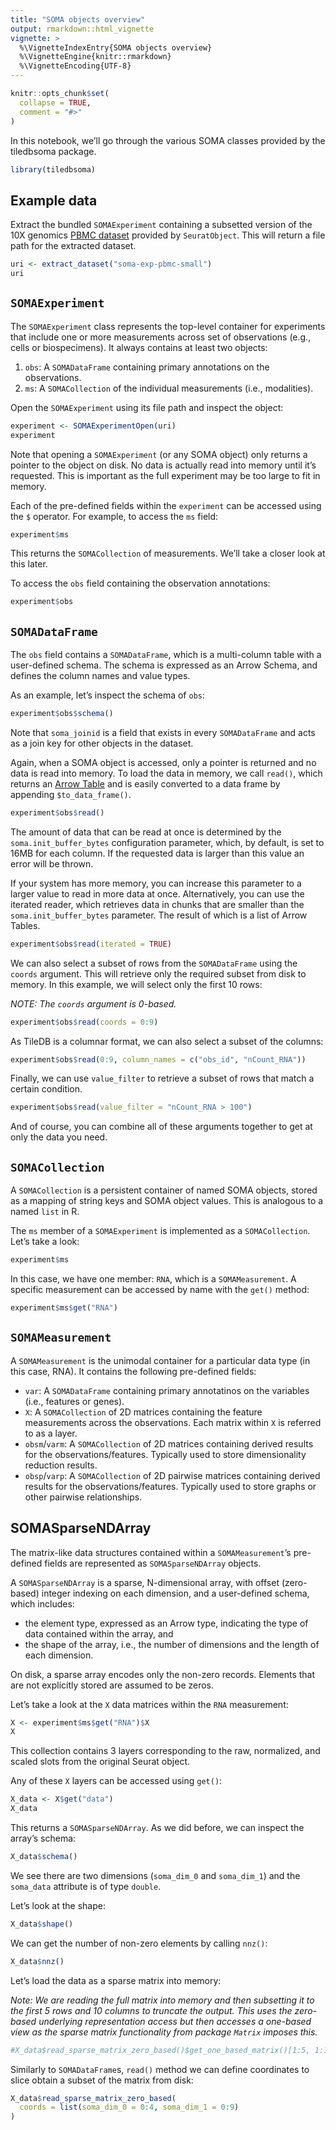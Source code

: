 ```yaml
---
title: "SOMA objects overview"
output: rmarkdown::html_vignette
vignette: >
  %\VignetteIndexEntry{SOMA objects overview}
  %\VignetteEngine{knitr::rmarkdown}
  %\VignetteEncoding{UTF-8}
---
```


```r
knitr::opts_chunk$set(
  collapse = TRUE,
  comment = "#>"
)
```

In this notebook, we'll go through the various SOMA classes provided by the tiledbsoma package.

```r
library(tiledbsoma)
```

## Example data

Extract the bundled `SOMAExperiment` containing a subsetted version of the 10X genomics [PBMC dataset](https://mojaveazure.github.io/seurat-object/reference/pbmc_small.html) provided by `SeuratObject`. This will return a file path for the extracted dataset.

```r
uri <- extract_dataset("soma-exp-pbmc-small")
uri
```

## `SOMAExperiment`

The `SOMAExperiment` class represents the top-level container for experiments that include one or more measurements across set of observations (e.g., cells or biospecimens). It always contains at least two objects:

1. `obs`: A `SOMADataFrame` containing primary annotations on the observations.
2. `ms`: A `SOMACollection` of the individual measurements (i.e., modalities).

Open the `SOMAExperiment` using its file path and inspect the object:

```r
experiment <- SOMAExperimentOpen(uri)
experiment
```

Note that opening a `SOMAExperiment` (or any SOMA object) only returns a pointer to the object on disk. No data is actually read into memory until it's requested. This is important as the full experiment may be too large to fit in memory.

Each of the pre-defined fields within the `experiment` can be accessed using the `$` operator. For example, to access the `ms` field:

```r
experiment$ms
```

This returns the `SOMACollection` of measurements. We'll take a closer look at this later.

To access the `obs` field containing the observation annotations:

```r
experiment$obs
```

## `SOMADataFrame`

The `obs` field contains a `SOMADataFrame`, which is a multi-column table with a user-defined schema. The schema is expressed as an Arrow Schema, and defines the column names and value types.

As an example, let's inspect the schema of `obs`:

```r
experiment$obs$schema()
```

Note that `soma_joinid` is a field that exists in every `SOMADataFrame` and acts as a join key for other objects in the dataset.

Again, when a SOMA object is accessed, only a pointer is returned and no data is read into memory. To load the data in memory, we call `read()`, which returns an [Arrow Table](https://arrow.apache.org/docs/r/reference/Table.html) and is easily converted to a data frame by appending `$to_data_frame()`.

```r
experiment$obs$read()
```

The amount of data that can be read at once is determined by the `soma.init_buffer_bytes` configuration parameter, which, by default, is set to 16MB for each column. If the requested data is larger than this value an error will be thrown.

If your system has more memory, you can increase this parameter to a larger value to read in more data at once. Alternatively, you can use the iterated reader, which retrieves data in chunks that are smaller than the `soma.init_buffer_bytes` parameter. The result of which is a list of Arrow Tables.

```r
experiment$obs$read(iterated = TRUE)
```

We can also select a subset of rows from the `SOMADataFrame` using the `coords` argument. This will retrieve only the required subset from disk to memory. In this example, we will select only the first 10 rows:

*NOTE: The `coords` argument is 0-based.*

```r
experiment$obs$read(coords = 0:9)
```

As TileDB is a columnar format, we can also select a subset of the columns:

```r
experiment$obs$read(0:9, column_names = c("obs_id", "nCount_RNA"))
```

Finally, we can use `value_filter` to retrieve a subset of rows that match a certain condition.

```r
experiment$obs$read(value_filter = "nCount_RNA > 100")
```

And of course, you can combine all of these arguments together to get at only the data you need.

## `SOMACollection`

A `SOMACollection` is a persistent container of named SOMA objects, stored as a mapping of string keys and SOMA object values. This is analogous to a named `list` in R.

The `ms` member of a `SOMAExperiment` is implemented as a `SOMACollection`. Let's take a look:

```r
experiment$ms
```

In this case, we have one member: `RNA`, which is a `SOMAMeasurement`. A specific measurement can be accessed by name with the `get()` method:

```r
experiment$ms$get("RNA")
```

## `SOMAMeasurement`

A `SOMAMeasurement` is the unimodal container for a particular data type (in this case, RNA). It contains the following pre-defined fields:

- `var`: A `SOMADataFrame` containing primary annotatinos on the variables (i.e., features or genes).
- `X`: A `SOMACollection` of 2D matrices containing the feature measurements across the observations. Each matrix within `X` is referred to as a layer.
- `obsm`/`varm`: A `SOMACollection` of 2D matrices containing derived results for the observations/features. Typically used to store dimensionality reduction results.
- `obsp`/`varp`: A `SOMACollection` of 2D pairwise matrices containing derived results for the observations/features. Typically used to store graphs or other pairwise relationships.

## SOMASparseNDArray

The matrix-like data structures contained within a `SOMAMeasurement`'s pre-defined fields are represented as `SOMASparseNDArray` objects.

A `SOMASparseNDArray` is a sparse, N-dimensional array, with offset (zero-based) integer indexing on each dimension, and a user-defined schema, which includes:

- the element type, expressed as an Arrow type, indicating the type of data contained within the array, and
- the shape of the array, i.e., the number of dimensions and the length of each dimension.

On disk, a sparse array encodes only the non-zero records. Elements that are not explicitly stored are assumed to be zeros.

Let's take a look at the `X` data matrices within the `RNA` measurement:

```r
X <- experiment$ms$get("RNA")$X
X
```

This collection contains 3 layers corresponding to the raw, normalized, and scaled slots from the original Seurat object.

Any of these `X` layers can be accessed using `get()`:

```r
X_data <- X$get("data")
X_data
```

This returns a `SOMASparseNDArray`. As we did before, we can inspect the array's schema:

```r
X_data$schema()
```

We see there are two dimensions (`soma_dim_0` and `soma_dim_1`) and the `soma_data` attribute is of type `double`.

Let's look at the shape:

```r
X_data$shape()
```

We can get the number of non-zero elements by calling `nnz()`:

```r
X_data$nnz()
```

Let's load the data as a sparse matrix into memory:

*Note: We are reading the full matrix into memory and then subsetting it to
the first 5 rows and 10 columns to truncate the output. This uses the
zero-based underlying representation access but then accesses a one-based
view as the sparse matrix functionality from package `Matrix` imposes this.*

```r
#X_data$read_sparse_matrix_zero_based()$get_one_based_matrix()[1:5, 1:10]
```

Similarly to `SOMADataFrame`s, `read()` method we can define coordinates to slice obtain a subset of the matrix from disk:

```r
X_data$read_sparse_matrix_zero_based(
  coords = list(soma_dim_0 = 0:4, soma_dim_1 = 0:9)
)
```
